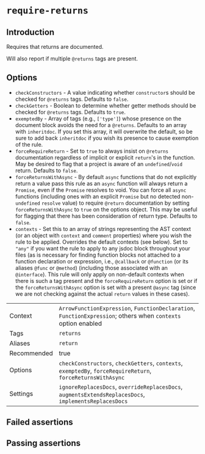 # `require-returns`

## Introduction

Requires that returns are documented.

Will also report if multiple `@returns` tags are present.

## Options

- `checkConstructors` - A value indicating whether `constructor`s should
    be checked for `@returns` tags. Defaults to `false`.
- `checkGetters` - Boolean to determine whether getter methods should
    be checked for `@returns` tags. Defaults to `true`.
- `exemptedBy` - Array of tags (e.g., `['type']`) whose presence on the
    document block avoids the need for a `@returns`. Defaults to an array
    with `inheritdoc`. If you set this array, it will overwrite the default,
    so be sure to add back `inheritdoc` if you wish its presence to cause
    exemption of the rule.
- `forceRequireReturn` - Set to `true` to always insist on
    `@returns` documentation regardless of implicit or explicit `return`'s
    in the function. May be desired to flag that a project is aware of an
    `undefined`/`void` return. Defaults to `false`.
- `forceReturnsWithAsync` - By default `async` functions that do not explicitly
    return a value pass this rule as an `async` function will always return a
    `Promise`, even if the `Promise` resolves to void. You can force all
    `async` functions (including ones with an explicit `Promise` but no
    detected non-`undefined` `resolve` value) to require `@return`
    documentation by setting `forceReturnsWithAsync` to `true` on the options
    object. This may be useful for flagging that there has been consideration
    of return type. Defaults to `false`.
- `contexts` - Set this to an array of strings representing the AST context
    (or an object with `context` and `comment` properties) where you wish
    the rule to be applied.
    Overrides the default contexts (see below). Set to `"any"` if you want
    the rule to apply to any jsdoc block throughout your files (as is necessary
    for finding function blocks not attached to a function declaration or
    expression, i.e., `@callback` or `@function` (or its aliases `@func` or
    `@method`) (including those associated with an `@interface`). This
    rule will only apply on non-default contexts when there is such a tag
    present and the `forceRequireReturn` option is set or if the
    `forceReturnsWithAsync` option is set with a present `@async` tag
    (since we are not checking against the actual `return` values in these
    cases).

|          |         |
| -------- | ------- |
| Context  | `ArrowFunctionExpression`, `FunctionDeclaration`, `FunctionExpression`; others when `contexts` option enabled |
| Tags     | `returns` |
| Aliases  | `return` |
|Recommended|true|
| Options  | `checkConstructors`, `checkGetters`, `contexts`, `exemptedBy`, `forceRequireReturn`, `forceReturnsWithAsync` |
| Settings | `ignoreReplacesDocs`, `overrideReplacesDocs`, `augmentsExtendsReplacesDocs`, `implementsReplacesDocs` |


## Failed assertions

<Assertions rule="requireReturns" />

## Passing assertions

<Assertions rule="requireReturns" passing />
